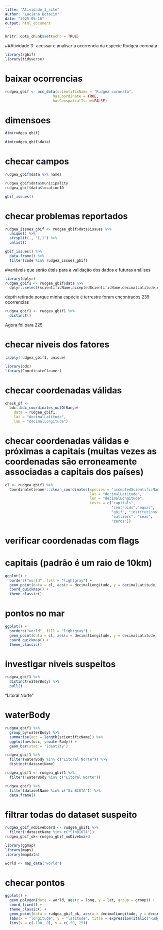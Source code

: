 ```yaml
---
title: "Atividade_3_site"
author: "Luciana Botacim"
date: "2025-05-16"
output: html_document
---
```


```r
knitr::opts_chunk$set(echo = TRUE)
```



##Atividade 3- acessar e analisar a ocorrencia da especie Rudgea coronata
```r
library(rgbif)
library(tidyverse)
```


# baixar ocorrencias


```r
rudgea_gbif <- occ_data(scientificName = "Rudgea coronata", 
                      hasCoordinate = TRUE,
                      hasGeospatialIssue=FALSE)
```


# dimensoes
```r
dim(rudgea_gbif)

dim(rudgea_gbif$data)
```



# checar campos
```r
rudgea_gbif$data %>% names

rudgea_gbif$data$municipality
rudgea_gbif$data$locationID

gbif_issues()
```



# checar problemas reportados
```r
rudgea_issues_gbif <- rudgea_gbif$data$issues %>% 
  unique() %>% 
  strsplit(., "[,]") %>% 
  unlist()

gbif_issues() %>% 
  data.frame() %>% 
  filter(code %in% rudgea_issues_gbif)
```

#variáveis que serão úteis para a validação dos dados e futuras análises

  
```r
library(dplyr)
rudgea_gbif1 <- rudgea_gbif$data %>%
  dplyr::select(scientificName,acceptedScientificName,decimalLatitude,decimalLongitude, issues,waterBody,basisOfRecord, occurrenceStatus, rightsHolder,datasetName, recordedBy,locality, habitat)
```

depth retirado porque minha espécie é terrestre
foram encontrados 239 ocorrencias
```r
rudgea_gbif1 <- rudgea_gbif1 %>% 
  distinct() 
```


Agora foi para 225


# checar niveis dos fatores
```r
lapply(rudgea_gbif1, unique)

library(bdc)
library(CoordinateCleaner)
```



# checar coordenadas válidas
```r
check_pf <- 
  bdc::bdc_coordinates_outOfRange(
    data = rudgea_gbif1,
    lat = "decimalLatitude",
    lon = "decimalLongitude")
```



# checar coordenadas válidas e próximas a capitais (muitas vezes as coordenadas são erroneamente associadas a capitais dos países)
```r
cl <- rudgea_gbif1 %>%
  CoordinateCleaner::clean_coordinates(species = "acceptedScientificName",
                                       lat = "decimalLatitude",
                                       lon = "decimalLongitude",
                                       tests = c("capitals", 
                                                 "centroids","equal", 
                                                 "gbif", "institutions", 
                                                 "outliers", "seas", 
                                                 "zeros"))  
```



# verificar coordenadas com flags

# capitais (padrão é um raio de 10km)
```r
ggplot() +
  borders("world", fill = "lightgray") +
  geom_point(data = cl, aes(x = decimalLongitude, y = decimalLatitude, color = `.cap`)) +
  coord_quickmap() +
  theme_classic()
```



# pontos no mar
```r
ggplot() +
  borders("world", fill = "lightgray") +
  geom_point(data = cl, aes(x = decimalLongitude, y = decimalLatitude, color = `.sea`)) +
  coord_quickmap() +
  theme_classic()
```



# investigar niveis suspeitos
```r
rudgea_gbif1 %>% 
  distinct(waterBody) %>% 
  pull()
```


"Litoral Norte"

# waterBody
```r

rudgea_gbif1 %>%
  group_by(waterBody) %>% 
  summarise(occ = length(scientificName)) %>% 
  ggplot(aes(occ, y=waterBody)) +
  geom_bar(stat = 'identity') 

rudgea_gbif1 %>% 
  filter(waterBody %in% c("Litoral Norte")) %>% 
  distinct(datasetName)

rudgea_gbif1 <- rudgea_gbif1 %>% 
  filter(!waterBody %in% c("Litoral Norte"))

rudgea_gbif1 %>% 
  filter(datasetName %in% c("SinBIOTA")) %>% 
  data.frame()

```

# filtrar todas do dataset suspeito
```r
rudgea_gbif_noDiveboard <- rudgea_gbif1 %>% 
  filter(!datasetName %in% c("SinBIOTA"))
rudgea_gbif_ok<-rudgea_gbif_noDiveboard

library(ggmap)
library(maps)
library(mapdata)

world <- map_data("world")
```



# checar pontos
```r
ggplot() +
  geom_polygon(data = world, aes(x = long, y = lat, group = group)) +
  coord_fixed() +
  theme_classic() +
  geom_point(data = rudgea_gbif_ok, aes(x = decimalLongitude, y = decimalLatitude), color = "red") +
  labs(x = "longitude", y = "latitude", title = expression(italic("Rudgea coronata")))+
  lims(x = c(-100, 0), y = c(-50, 25))
```



